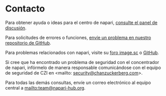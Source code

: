 <LayoutMDX title="Contact">

# Contacto

Para obtener ayuda o ideas para el centro de napari, [consulte el panel de discusión]({HUB_REPO}/discusiones).

Para solicitudes de errores o funciones, [envíe un problema en nuestro repositorio de GitHub]({HUB_REPO}/issues).

Para problemas relacionados con napari, visite su [foro image.sc]({IMAGESC}) o [GitHub]({NAPARI_REPO}/issues).

Si cree que ha encontrado un problema de seguridad con el concentrador de napari, infórmelo de manera responsable comunicándose con el equipo de seguridad de CZI en <mailto: security@chanzuckerberg.com>.

Para todas las demás consultas, envíe un correo electrónico al equipo central a <mailto:team@napari-hub.org>.

</LayoutMDX>
